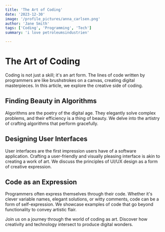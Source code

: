 ```yaml
---
title: 'The Art of Coding'
date: '2023-12-30'
image: '/profile_pictures/anna_carlsen.png'
author: 'Jane Smith'
tags: ['Coding', 'Programming', 'Tech']
summary: 'i love petroleumsindustrien'

---
```


# The Art of Coding

Coding is not just a skill; it's an art form. The lines of code written by programmers are like brushstrokes on a canvas, creating digital masterpieces. In this article, we explore the creative side of coding.

## Finding Beauty in Algorithms

Algorithms are the poetry of the digital age. They elegantly solve complex problems, and their efficiency is a thing of beauty. We delve into the artistry of crafting algorithms that perform gracefully.

## Designing User Interfaces

User interfaces are the first impression users have of a software application. Crafting a user-friendly and visually pleasing interface is akin to creating a work of art. We discuss the principles of UI/UX design as a form of creative expression.

## Code as an Expression

Programmers often express themselves through their code. Whether it's clever variable names, elegant solutions, or witty comments, code can be a form of self-expression. We showcase examples of code that go beyond functionality to convey artistic flair.

Join us on a journey through the world of coding as art. Discover how creativity and technology intersect to produce digital wonders.

